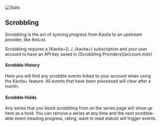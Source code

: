 
![Stats](../../../public/guides/user-settings/user-settings-scrobble.png)

## Scrobbling
Scrobbling is the act of syncing progress from Kavita to an upstream provider, like AniList.

<Callout type="info">
   Scrobbling requires a [Kavita+](../../kavita+) subscription and your user account to have an API key saved in [Scrobbling Providers](account.mdx)
</Callout>


#### Scrobble History

Here you will find any scrobble events linked to your account when using the Kavita+ feature. All events that have been processed will clear after a month. 

#### Scrobble Holds

Any series that you block scrobbling from on the series page will show up here as a hold. You can remove a series at any time and the next scrobble-able event (reading progress, rating, want to read status) will trigger events.